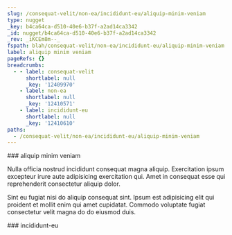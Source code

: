 ```yaml
---
slug: /consequat-velit/non-ea/incididunt-eu/aliquip-minim-veniam
type: nugget
_key: b4ca64ca-d510-40e6-b37f-a2ad14ca3342
_id: nugget/b4ca64ca-d510-40e6-b37f-a2ad14ca3342
_rev: _iKCEm8m--_
fspath: blah/consequat-velit/non-ea/incididunt-eu/aliquip-minim-veniam.md
label: aliquip minim veniam
pageRefs: {}
breadcrumbs:
  - - label: consequat-velit
      shortlabel: null
      _key: '12409970'
    - label: non-ea
      shortlabel: null
      _key: '12410571'
    - label: incididunt-eu
      shortlabel: null
      _key: '12410610'
paths:
  - /consequat-velit/non-ea/incididunt-eu/aliquip-minim-veniam
---
```


<NuggetArea>
<Nugget slug="/consequat-velit/non-ea/incididunt-eu/aliquip-minim-veniam" type="nugget" _key="b4ca64ca-d510-40e6-b37f-a2ad14ca3342" _id="nugget/b4ca64ca-d510-40e6-b37f-a2ad14ca3342" _rev="_iKCEm8m--_" fspath="blah/consequat-velit/non-ea/incididunt-eu/aliquip-minim-veniam.md" label="aliquip minim veniam" paths="/consequat-velit/non-ea/incididunt-eu/aliquip-minim-veniam">
<NuggetBody>
### aliquip minim veniam

Nulla officia nostrud incididunt consequat magna aliquip. Exercitation ipsum excepteur irure aute adipisicing exercitation qui. Amet in consequat esse qui reprehenderit consectetur aliquip dolor.

Sint eu fugiat nisi do aliquip consequat sint. Ipsum est adipisicing elit qui proident et mollit enim qui amet cupidatat. Commodo voluptate fugiat consectetur velit magna do do eiusmod duis.

</NuggetBody>
<Breadcrumbs>
<Crumbs>
<Crumb _key="12409970" label="consequat-velit" /><Crumb _key="12410571" label="non-ea" /><Crumb _key="12410610" label="incididunt-eu" />
</Crumbs>
</Breadcrumbs>
</Nugget>

<NuggetsInbound>
</NuggetsInbound>
<NuggetsOutbound>
</NuggetsOutbound>
</NuggetArea>
<PassagesInbound>
<Passage direction="inbound" type="passage" _key="12410610" _id="passage/12410610" _rev="_iKCEm8m---" label="incididunt-eu" passage="incididunt-eu" fspath="blah/consequat-velit/non-ea/incididunt-eu" paths="/consequat-velit/non-ea/incididunt-eu" slug="/consequat-velit/non-ea/incididunt-eu">
<NuggetBody>
### incididunt-eu

</NuggetBody>
<Breadcrumbs>
<Crumbs>
<Crumb _key="12409970" label="consequat-velit" /><Crumb _key="12410571" label="non-ea" />
</Crumbs>
</Breadcrumbs>
</Passage>

</PassagesInbound>
<PassagesOutbound>
</PassagesOutbound>